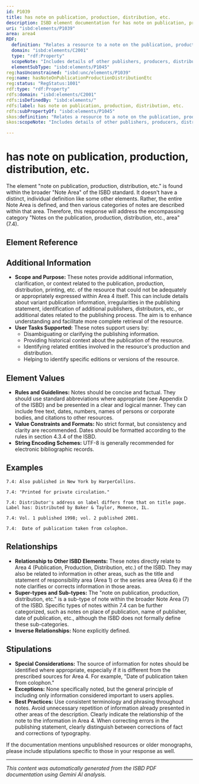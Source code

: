 ```yaml
---
id: P1039
title: has note on publication, production, distribution, etc.
description: ISBD element documentation for has note on publication, production, distribution, etc.
uri: "isbd:elements/P1039"
area: area4
RDF:
  definition: "Relates a resource to a note on the publication, production, distribution, etc., area."
  domain: "isbd:elements/C2001"
  type: "rdf:Property"
  scopeNote: "Includes details of other publishers, producers, distributors, etc., of the resource; notes on variant publication, production or distribution, etc., information; irregularities; and additional dates."
  elementSubType: "isbd:elements/P1045"
reg:hasUnconstrained: "isbd:unc/elements/P1039"
reg:name: hasNoteOnPublicationProductionDistributionEtc
reg:status: "RegStatus:1001"
rdf:type: "rdf:Property"
rdfs:domain: "isbd:elements/C2001"
rdfs:isDefinedBy: "isbd:elements/"
rdfs:label: has note on publication, production, distribution, etc.
rdfs:subPropertyOf: "isbd:elements/P1045"
skos:definition: "Relates a resource to a note on the publication, production, distribution, etc., area."
skos:scopeNote: "Includes details of other publishers, producers, distributors, etc., of the resource; notes on variant publication, production or distribution, etc., information; irregularities; and additional dates."

---
```

# has note on publication, production, distribution, etc.

The element "note on publication, production, distribution, etc." is found within the broader "Note Area" of the ISBD standard.  It doesn't have a distinct, individual definition like some other elements. Rather, the entire Note Area is defined, and then various categories of notes are described within that area.  Therefore, this response will address the encompassing category "Notes on the publication, production, distribution, etc., area" (7.4).

## Element Reference


<ElementReference frontMatter={frontMatter} />

## Additional Information

- **Scope and Purpose:** These notes provide additional information, clarification, or context related to the publication, production, distribution, printing, etc. of the resource that could not be adequately or appropriately expressed within Area 4 itself.  This can include details about variant publication information, irregularities in the publishing statement, identification of additional publishers, distributors, etc., or additional dates related to the publishing process.  The aim is to enhance understanding and facilitate more complete retrieval of the resource.
- **User Tasks Supported:** These notes support users by:
    - Disambiguating or clarifying the publishing information.
    - Providing historical context about the publication of the resource.
    - Identifying related entities involved in the resource's production and distribution.
    - Helping to identify specific editions or versions of the resource.


## Element Values

- **Rules and Guidelines:** Notes should be concise and factual. They should use standard abbreviations where appropriate (see Appendix D of the ISBD) and be presented in a clear and logical manner. They can include free text, dates, numbers, names of persons or corporate bodies, and citations to other resources.
- **Value Constraints and Formats:** No strict format, but consistency and clarity are recommended. Dates should be formatted according to the rules in section 4.3.4 of the ISBD.
- **String Encoding Schemes:** UTF-8 is generally recommended for electronic bibliographic records.

## Examples

```
7.4: Also published in New York by HarperCollins.

7.4: "Printed for private circulation."

7.4: Distributor's address on label differs from that on title page.  Label has: Distributed by Baker & Taylor, Momence, IL.

7.4: Vol. 1 published 1998; vol. 2 published 2001.

7.4:  Date of publication taken from colophon.
```

## Relationships

- **Relationship to Other ISBD Elements:** These notes directly relate to Area 4 (Publication, Production, Distribution, etc.) of the ISBD. They may also be related to information in other areas, such as the title and statement of responsibility area (Area 1) or the series area (Area 6) if the note clarifies or corrects information in those areas.
- **Super-types and Sub-types:**  The "note on publication, production, distribution, etc." is a sub-type of note within the broader Note Area (7) of the ISBD. Specific types of notes within 7.4 can be further categorized, such as notes on place of publication, name of publisher, date of publication, etc., although the ISBD does not formally define these sub-categories.
- **Inverse Relationships:**  None explicitly defined.


## Stipulations

- **Special Considerations:** The source of information for notes should be identified where appropriate, especially if it is different from the prescribed sources for Area 4.  For example, "Date of publication taken from colophon."
- **Exceptions:** None specifically noted, but the general principle of including only information considered important to users applies.
- **Best Practices:** Use consistent terminology and phrasing throughout notes.  Avoid unnecessary repetition of information already presented in other areas of the description.  Clearly indicate the relationship of the note to the information in Area 4.  When correcting errors in the publishing statement, clearly distinguish between corrections of fact and corrections of typography.

If the documentation mentions unpublished resources or older monographs, please include stipulations specific to those in your response as well.


---

*This content was automatically generated from the ISBD PDF documentation using Gemini AI analysis.*
